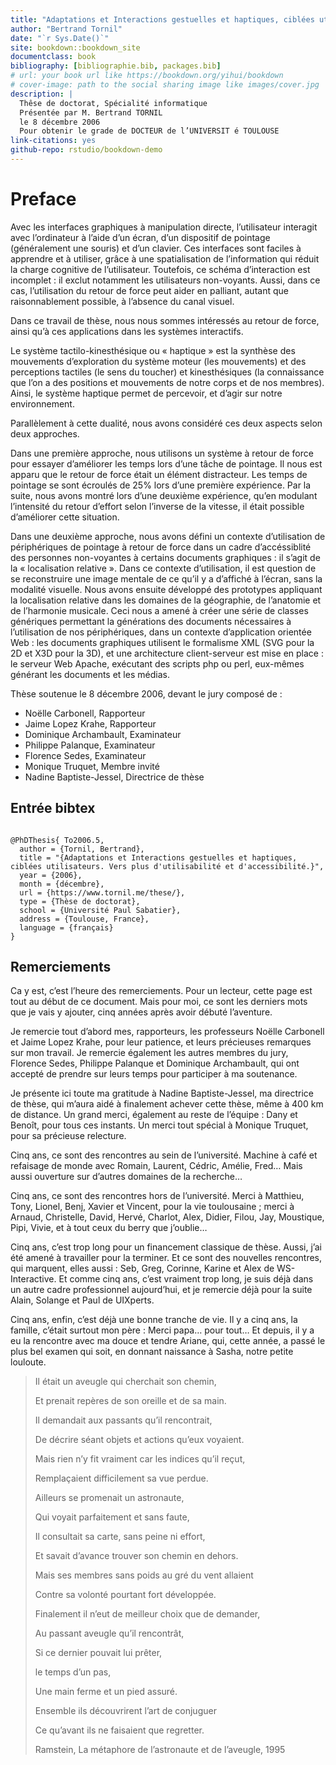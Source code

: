 ```yaml
---
title: "Adaptations et Interactions gestuelles et haptiques, ciblées utilisateurs.Vers plus d’utilisabilité et d’accessibilité"
author: "Bertrand Tornil"
date: "`r Sys.Date()`"
site: bookdown::bookdown_site
documentclass: book
bibliography: [bibliographie.bib, packages.bib]
# url: your book url like https://bookdown.org/yihui/bookdown
# cover-image: path to the social sharing image like images/cover.jpg
description: |
  Thêse de doctorat, Spécialité informatique
  Présentée par M. Bertrand TORNIL
  le 8 décembre 2006
  Pour obtenir le grade de DOCTEUR de l’UNIVERSIT é TOULOUSE
link-citations: yes
github-repo: rstudio/bookdown-demo
---
```



# Preface {-}

Avec les interfaces graphiques à manipulation directe,
 l'utilisateur interagit avec l'ordinateur à l'aide d'un écran, d'un
 dispositif de pointage (généralement une souris) et d'un clavier. Ces
 interfaces sont faciles à apprendre et à utiliser, grâce à une spatialisation
 de l'information qui réduit la charge cognitive de l'utilisateur. Toutefois,
 ce schéma d'interaction est incomplet : il exclut notamment les utilisateurs
 non-voyants. Aussi, dans ce cas, l'utilisation du retour de force peut aider
 en palliant, autant que raisonnablement possible, à l'absence du canal
 visuel.


Dans ce travail de thèse, nous nous sommes intéressés au retour de force,
 ainsi qu'à ces applications dans les systèmes interactifs.


Le système tactilo-kinesthésique ou « haptique » est la synthèse des
 mouvements d'exploration du système moteur (les mouvements) et des
 perceptions tactiles (le sens du toucher) et kinesthésiques (la connaissance
 que l'on a des positions et mouvements de notre corps et de nos membres).
 Ainsi, le système haptique permet de percevoir, et d'agir sur notre
 environnement.


Parallèlement à cette dualité, nous avons considéré ces deux aspects selon
 deux approches.


Dans une première approche, nous utilisons un système à retour de force
 pour essayer d'améliorer les temps lors d'une tâche de pointage. Il nous est
 apparu que le retour de force était un élément distracteur. Les temps de
 pointage se sont écroulés de 25% lors d'une première expérience. Par la
 suite, nous avons montré lors d'une deuxième expérience, qu'en modulant
 l'intensité du retour d'effort selon l'inverse de la vitesse, il était
 possible d'améliorer cette situation.


Dans une deuxième approche, nous avons défini un contexte d'utilisation de
 périphériques de pointage à retour de force dans un cadre d'accéssiblité des
 personnes non-voyantes à certains documents graphiques : il s'agit de la
 « localisation relative ». Dans ce contexte d'utilisation, il est question de
 se reconstruire une image mentale de ce qu'il y a d'affiché à l'écran, sans
 la modalité visuelle. Nous avons ensuite développé des prototypes appliquant
 la localisation relative dans les domaines de la géographie, de l'anatomie et
 de l'harmonie musicale. Ceci nous a amené à créer une série de classes
 génériques permettant la générations des documents nécessaires à
 l'utilisation de nos périphériques, dans un contexte d'application orientée
 Web : les documents graphiques utilisent le formalisme XML (SVG pour la 2D et
 X3D pour la 3D), et une architecture client-serveur est mise en place : le
 serveur Web Apache, exécutant des scripts php ou perl, eux-mêmes générant les
 documents et les médias.


Thèse soutenue le 8 décembre 2006, devant le jury composé de :


- Noëlle Carbonell, Rapporteur
- Jaime Lopez Krahe, Rapporteur
- Dominique Archambault, Examinateur
- Philippe Palanque, Examinateur
- Florence Sedes, Examinateur
- Monique Truquet, Membre invité
- Nadine Baptiste-Jessel, Directrice de thèse


## Entrée bibtex {-}


```

@PhDThesis{ To2006.5,
  author = {Tornil, Bertrand},
  title = "{Adaptations et Interactions gestuelles et haptiques, ciblées utilisateurs. Vers plus d'utilisabilité et d'accessibilité.}",
  year = {2006},
  month = {décembre},
  url = {https://www.tornil.me/these/},
  type = {Thèse de doctorat},
  school = {Université Paul Sabatier},
  address = {Toulouse, France},
  language = {français}
}
```


## Remerciements {-}


Ca y est, c’est l’heure des remerciements. Pour un lecteur, cette page est
 tout au début de ce document. Mais pour moi, ce sont les derniers mots que je
 vais y ajouter, cinq années après avoir débuté l’aventure.


Je remercie tout d’abord mes, rapporteurs, les professeurs Noëlle Carbonell
 et Jaime Lopez Krahe, pour leur patience, et leurs précieuses remarques sur
 mon travail. Je remercie également les autres membres du jury, Florence
 Sedes, Philippe Palanque et Dominique Archambault, qui ont accepté de prendre
 sur leurs temps pour participer à ma soutenance.


Je présente ici toute ma gratitude à Nadine Baptiste-Jessel, ma directrice
 de thèse, qui m’aura aidé à finalement achever cette thèse, même à 400 km de
 distance. Un grand merci, également au reste de l’équipe : Dany et Benoît,
 pour tous ces instants. Un merci tout spécial à Monique Truquet, pour sa
 précieuse relecture.


Cinq ans, ce sont des rencontres au sein de l’université. Machine à café
 et refaisage de monde avec Romain, Laurent, Cédric, Amélie, Fred... Mais
 aussi ouverture sur d’autres domaines de la recherche...


Cinq ans, ce sont des rencontres hors de l’université. Merci à Matthieu,
 Tony, Lionel, Benj, Xavier et Vincent, pour la vie toulousaine ; merci à
 Arnaud, Christelle, David, Hervé, Charlot, Alex, Didier, Filou, Jay,
 Moustique, Pipi, Vivie, et à tout ceux du berry que j’oublie...


Cinq ans, c’est trop long pour un financement classique de thèse. Aussi,
 j’ai été amené à travailler pour la terminer. Et ce sont des nouvelles
 rencontres, qui marquent, elles aussi : Seb, Greg, Corinne, Karine et Alex de
 WS-Interactive. Et comme cinq ans, c’est vraiment trop long, je suis déjà
 dans un autre cadre professionnel aujourd’hui, et je remercie déjà pour la
 suite Alain, Solange et Paul de UIXperts.


Cinq ans, enfin, c’est déjà une bonne tranche de vie. Il y a cinq ans, la
 famille, c’était surtout mon père : Merci papa... pour tout... Et depuis, il
 y a eu la rencontre avec ma douce et tendre Ariane, qui, cette année, a passé
 le plus bel examen qui soit, en donnant naissance à Sasha, notre petite
 louloute.



>
>  Il était un aveugle qui cherchait son chemin,
>
>  Et prenait repères de son oreille et de sa main.
>
>  Il demandait aux passants qu’il rencontrait,
>
>  De décrire séant objets et actions qu’eux voyaient.
>
>  Mais rien n’y fit vraiment car les indices qu’il reçut,
>
>  Remplaçaient difficilement sa vue perdue.
>
>
>
>  Ailleurs se promenait un astronaute,
>
>  Qui voyait parfaitement et sans faute,
>
>  Il consultait sa carte, sans peine ni effort,
>
>  Et savait d’avance trouver son chemin en dehors.
>
>  Mais ses membres sans poids au gré du vent allaient
>
>  Contre sa volonté pourtant fort développée.
>
>
>
>  Finalement il n’eut de meilleur choix que de demander,
>
>  Au passant aveugle qu’il rencontrât,
>
>  Si ce dernier pouvait lui prêter,
>
>  le temps d’un pas,
>
>  Une main ferme et un pied assuré.
>
>  Ensemble ils découvrirent l’art de conjuguer
>
>  Ce qu’avant ils ne faisaient que regretter.
>
>
>
> Ramstein, La métaphore de l’astronaute et de l’aveugle, 1995
>

